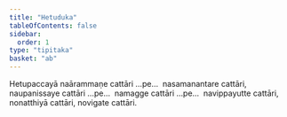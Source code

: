 ```yaml
---
title: "Hetuduka"
tableOfContents: false
sidebar:
  order: 1
type: "tipitaka"
basket: "ab"
---
```



<DynamicBreadcrumb />

<Division number="129">

<Paragraph number="1314">
Hetupaccayā naārammaṇe cattāri …pe…  nasamanantare cattāri, naupanissaye cattāri …pe…  namagge cattāri …pe…  navippayutte cattāri, nonatthiyā cattāri, novigate cattāri.
</Paragraph>
</Division>